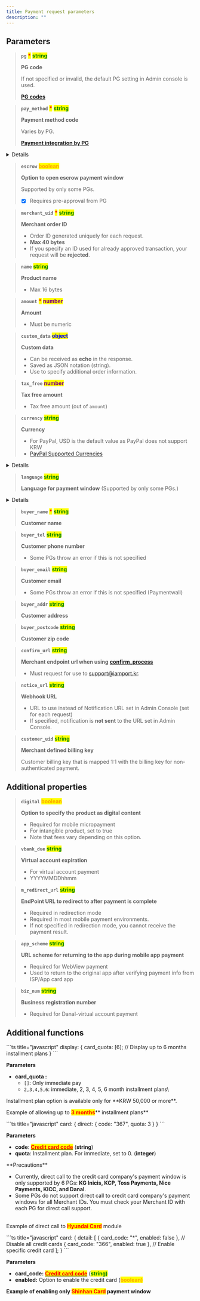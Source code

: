 ```yaml
---
title: Payment request parameters
description: ""
---
```



## Parameters

> **`pg`** <mark style="color:red;">**\***</mark> <mark style="color:green;">**string**</mark>
>
> **PG code**
>
> If not specified or invalid, the default PG setting in Admin console is used.
>
> [**PG codes**](../../tips/pg-codes)

> **`pay_method`** <mark style="color:red;">**\***</mark> <mark style="color:green;">**string**</mark>
>
> **Payment method code**
>
> Varies by PG.
>
> [**Payment integration by PG**](../../payment-integration-by-pg/payment-gateways/readme)

<Details>
<p slot="summary">Payment method codes</p>

- `card` (credit card)
- `trans`(instant account transfer)
- `vbank`(virtual account)
- `phone`(mobile micropayment)
- `samsung`(Samsung Pay)
- `kpay` (KPay app)
- `kakaopay`(Kakao Pay)
- `payco` ( PAYCO)
- `lpay` (LPAY)
- `ssgpay`(SSG Pay)
- `tosspay`(Toss simple pay)
- `cultureland`(Cultureland)
- `smartculture`(Smart Culture)
- `happymoney`(Happy Money)
- `booknlife`(Book culture gift certificate)
- `point`(points, e.g., Benepia)
- `wechat`(WeChat Pay)
- `alipay`(Alipay)
- `unionpay`(UnionPay)
- `tenpay`(TenPay)

</Details>

> **`escrow`** <mark style="color:orange;background-color:yellow;">**boolean**</mark>
>
> **Option to open escrow payment window**
>
> Supported by only some PGs.
>
> - [x] Requires pre-approval from PG

> **`merchant_uid`** <mark style="color:red;">**\***</mark> <mark style="color:green;">**string**</mark>
>
> **Merchant order ID**
>
> - Order ID generated uniquely for each request.
> - **Max 40 bytes**
> - If you specify an ID used for already approved transaction, your request will be **rejected**.

> **`name`** <mark style="color:green;">**string**</mark>
>
> **Product name**
>
> - Max 16 bytes

> **`amount`** <mark style="color:red;">**\***</mark>  <mark style="color:purple;">**number**</mark>
>
> **Amount**
>
> - Must be numeric

> **`custom_data`** <mark style="color:blue;">**object**</mark>
>
> **Custom data**
>
> - Can be received as **echo** in the response.
> - Saved as JSON notation (string).
> - Use to specify additional order information.

> **`tax_free`** <mark style="color:purple;">**number**</mark>
>
> **Tax free amount**
>
> - Tax free amount (out of `amount`)

> **`currency`** <mark style="color:green;">**string**</mark>
>
> **Currency**
>
> - For PayPal, USD is the default value as PayPal does not support KRW
> - [PayPal Supported Currencies](https://developer.paypal.com/docs/reports/reference/paypal-supported-currencies/%20target=)

<Details>
<p slot="summary">Currency codes</p>

1. KRW
2. USD
3. EUR
4. JPY

</Details>

> **`language`** <mark style="color:green;">**string**</mark>
>
> **Language for payment window** (Supported by only some PGs.)

<Details>
<p slot="summary">Language codes</p>

- en (English)
- ko (Korean)

</Details>

> **`buyer_name`** <mark style="color:red;">**\***</mark> <mark style="color:green;">**string**</mark>
>
> **Customer name**

> **`buyer_tel`** <mark style="color:green;">**string**</mark>
>
> **Customer phone number**
>
> - Some PGs throw an error if this is not specified

> **`buyer_email`** <mark style="color:green;">**string**</mark>
>
> **Customer email**
>
> - Some PGs throw an error if this is not specified (Paymentwall)

> **`buyer_addr`** <mark style="color:green;">**string**</mark>
>
> **Customer address**

> **`buyer_postcode`** <mark style="color:green;">**string**</mark>
>
> **Customer zip code**

> **`confirm_url`** <mark style="color:green;">**string**</mark>
>
> **Merchant endpoint url when using** [**confirm_process**](../../tips/confirm-process)
>
> - Must request for use to support@iamport.kr.

> **`notice_url`** <mark style="color:green;">**string**</mark>
>
> **Webhook URL**
>
> - URL to use instead of Notification URL set in Admin Console (set for each request)
> - If specified, notification is **not sent** to the URL set in Admin Console.

> **`customer_uid`** <mark style="color:green;">**string**</mark>
>
> **Merchant defined billing key**
>
> Customer billing key that is mapped 1:1 with the billing key for non-authenticated payment.

## **Additional properties**

> **`digital`** <mark style="color:orange;">**boolean**</mark>
>
> **Option to specify the product as digital content**
>
> - Required for mobile micropayment
> - For intangible product, set to true
> - Note that fees vary depending on this option.

> **`vbank_due`** <mark style="color:green;">**string**</mark>
>
> **Virtual account expiration**
>
> - For virtual account payment
> - YYYYMMDDhhmm

> **`m_redirect_url`** <mark style="color:green;">**string**</mark>
>
> **EndPoint URL to redirect to after payment is complete**
>
> - Required in redirection mode
> - Required in most mobile payment environments.
> - If not specified in redirection mode, you cannot receive the payment result.

> **`app_scheme`** <mark style="color:green;">**string**</mark>
>
> **URL scheme for returning to the app during mobile app payment**
>
> - Required for WebView payment
> - Used to return to the original app after verifying payment info from ISP/App card app

> **`biz_num`** <mark style="color:green;">**string**</mark>
>
> **Business registration number**
>
> - Required for Danal-virtual account payment

## Additional functions

<Tabs>
<Tab title="Installment setting">
```ts title="javascript"
display: {
  card_quota: [6]; // Display up to 6 months installment plans
}
```

**Parameters**

- **card_quota :**
  - `[]`: Only immediate pay
  - `2,3,4,5,6`: immediate, 2, 3, 4, 5, 6 month installment plans\

<Hint style="info">
Installment plan option is available only for **KRW 50,000 or more**.

</Hint>

Example of allowing up to <mark style="color:red;">**3 months**</mark>** installment plans**

<Codepen user="chaiport" slug="yLpMvYJ" />

</Tab>

<Tab title="Direct credit card module call">
```ts title="javascript"
card: {
     direct: {
        code: "367",
        quota: 3
    }
}
```

**Parameters**

- **code**: [<mark style="color:red;">**Credit card code**</mark>](https://chaifinance.notion.site/53589280bbc94fab938d93257d452216?v=eb405baf52134b3f90d438e3bf763630) (**string**)
- **quota**: Installment plan. For immediate, set to 0. (**integer**)

<Hint style="danger">
**Precautions**

- Currently, direct call to the credit card company's payment window is only supported by 6 PGs: **KG Inicis, KCP, Toss Payments, Nice Payments, KICC, and Danal**.
- Some PGs do not support direct call to credit card company's payment windows for all Merchant IDs. You must check your Merchant ID with each PG for direct call support.

</Hint>

\
Example of direct call to <mark style="color:red;">**Hyundai Card**</mark> module

<Codepen user="chaiport" slug="oNpZEvq" />

</Tab>

<Tab title="Enable specific credit cards">
```ts title="javascript"
card: {
  detail: [
    { card_code: "*", enabled: false }, // Disable all credit cards
    { card_code: "366", enabled: true }, // Enable specific credit card
  ];
}
```

**Parameters**

- **card_code:** [<mark style="color:red;">**Credit card code**</mark>](https://chaifinance.notion.site/53589280bbc94fab938d93257d452216?v=eb405baf52134b3f90d438e3bf763630) (<mark style="color:green;">**string)**</mark>
- **enabled:** Option to enable the credit card (<mark style="color:orange;">**boolean)**</mark>

**Example of enabling only **<mark style="color:red;">**Shinhan Card**</mark>** payment window**

<Codepen user="chaiport" slug="RwxpQNq" />

</Tab>
</Tabs>
